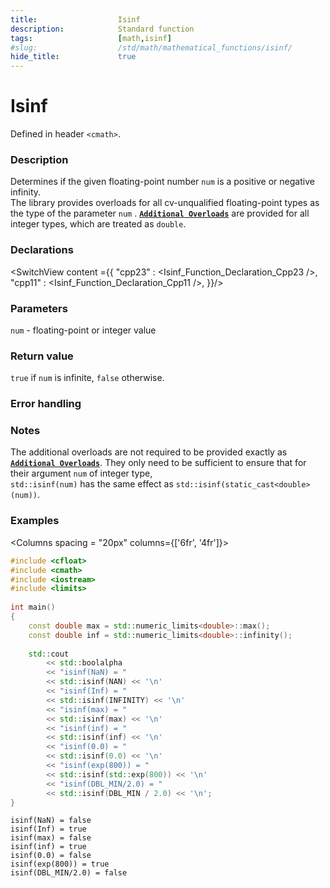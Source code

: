 ```yaml
---
title:                  Isinf
description:            Standard function
tags:                   [math,isinf]
#slug:                  /std/math/mathematical_functions/isinf/
hide_title:             true
---
```




# Isinf

Defined in header `<cmath>`.

### Description

Determines if the given floating-point number `num` is a positive or negative infinity. <br/>
The library provides overloads for all cv-unqualified floating-point types as the type of the parameter `num` <Since v='cpp23'></Since>.
<a href='#declarations'><code><b>Additional Overloads</b></code></a> are provided for all integer types, which are treated as `double`.


### Declarations

<SwitchView content ={{
    "cpp23" : <Isinf_Function_Declaration_Cpp23 />,
    "cpp11" : <Isinf_Function_Declaration_Cpp11 />,
}}/>


### Parameters
 
`num` - floating-point or integer value

### Return value

`true` if `num` is infinite, `false` otherwise.

### Error handling


### Notes

The additional overloads are not required to be provided exactly as <a href='#declarations'><code><b>Additional Overloads</b></code></a>. 
They only need to be sufficient to ensure that for their argument `num` of integer type, <br/>
`std::isinf(num)` has the same effect as `std::isinf(static_cast<double>(num))`.

### Examples



<Columns spacing = "20px" columns={['6fr', '4fr']}>
<div>

```cpp
#include <cfloat>
#include <cmath>
#include <iostream>
#include <limits>
 
int main()
{
    const double max = std::numeric_limits<double>::max();
    const double inf = std::numeric_limits<double>::infinity();
 
    std::cout 
        << std::boolalpha
        << "isinf(NaN) = " 
        << std::isinf(NAN) << '\n'
        << "isinf(Inf) = " 
        << std::isinf(INFINITY) << '\n'
        << "isinf(max) = " 
        << std::isinf(max) << '\n'
        << "isinf(inf) = " 
        << std::isinf(inf) << '\n'
        << "isinf(0.0) = " 
        << std::isinf(0.0) << '\n'
        << "isinf(exp(800)) = " 
        << std::isinf(std::exp(800)) << '\n'
        << "isinf(DBL_MIN/2.0) = " 
        << std::isinf(DBL_MIN / 2.0) << '\n';
}

```

</div>

<div>

```plaintext title="Possible Result"
isinf(NaN) = false
isinf(Inf) = true
isinf(max) = false
isinf(inf) = true
isinf(0.0) = false
isinf(exp(800)) = true
isinf(DBL_MIN/2.0) = false
```

</div>
</Columns>
